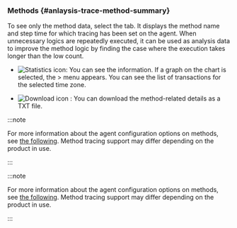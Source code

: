 ### Methods {#anlaysis-trace-method-summary}

<ImgLang img="analysis-tx-method-summary.png" desc="Methods" />

To see only the method data, select the <Cmdname sid="TTL06130" className="uitext" /> tab. It displays the method name and step time for which tracing has been set on the agent. When unnecessary logics are repeatedly executed, it can be used as analysis data to improve the method logic by finding the case where the execution takes longer than the low count.

- ![Statistics icon](/img/ic-static.svg): You can see the <Cmdname sid="transaction_statistics" className="uitext" /> information. If a graph on the chart is selected, the <Cmdname sid="side_analysis" className="uitext" /> &gt; <Cmdname sid="side_txSearch" className="uitext" /> menu appears. You can see the list of transactions for the selected time zone.

- ![Download icon](/img/ico-download.svg) <Cmdname sid="TTL06398" className="uitext" />: You can download the method-related details as a TXT file.

<Xclude product='kubernetes'>

:::note

For more information about the agent configuration options on methods, see [the following](agent-transaction). Method tracing support may differ depending on the product in use.

:::

</Xclude>

<InDoc product='kubernetes'>

:::note

For more information about the agent configuration options on methods, see [the following](../java/agent-transaction). Method tracing support may differ depending on the product in use.

:::

</InDoc>
